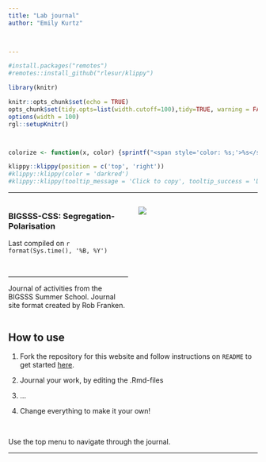 ```yaml
---
title: "Lab journal"
author: "Emily Kurtz"


 
---
```


```r
#install.packages("remotes")
#remotes::install_github("rlesur/klippy")
``` 

```r
library(knitr)

knitr::opts_chunk$set(echo = TRUE)
opts_chunk$set(tidy.opts=list(width.cutoff=100),tidy=TRUE, warning = FALSE, message = FALSE,comment = "#>", cache=TRUE, class.source=c("test"), class.output=c("test2"))
options(width = 100)
rgl::setupKnitr()



colorize <- function(x, color) {sprintf("<span style='color: %s;'>%s</span>", color, x) }

```


```r
klippy::klippy(position = c('top', 'right'))
#klippy::klippy(color = 'darkred')
#klippy::klippy(tooltip_message = 'Click to copy', tooltip_success = 'Done')
```




----

:::::::::::::: {.columns}
::: {.column width="50%"}

### BIGSSS-CSS: Segregation-Polarisation
Last compiled on `r format(Sys.time(), '%B, %Y')`

<br>

----
  
Journal of activities from the BIGSSS Summer School. Journal site format created by Rob Franken.


:::
::: {.column width="50%"}




![](images/image.jpg)


:::
::::::::::::::


## How to use

1. Fork the repository for this website and follow instructions on `README` to get started [here](https://github.com/robfranken/bigssslabjournal).  

2. Journal your work, by editing the .Rmd-files

3. ...

4. Change everything to make it your own!


<br>

Use the top menu to navigate through the journal.


----

